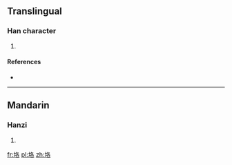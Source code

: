 ==Translingual==

===Han character===
{{Han char|rn=32|rad=土|as=06|sn=9|four=|canj=土竹水口 (GHER)|ids=⿰[[土]][[各]]}}

# {{defn|Han|sort=土06}}

====References====
* {{Han ref|kx=0227.320|dkj=05033|dj=0463.210|hdz=10441.050|uh=578E|ud=22414}}

----

==Mandarin==

===Hanzi===
{{cmn-hanzi|pin=[[kè]] ([[ke4]])|wg=k'o<sup>4</sup>}}

# {{defn|lang=cmn|sort=土06}}

[[fr:垎]]
[[pl:垎]]
[[zh:垎]]